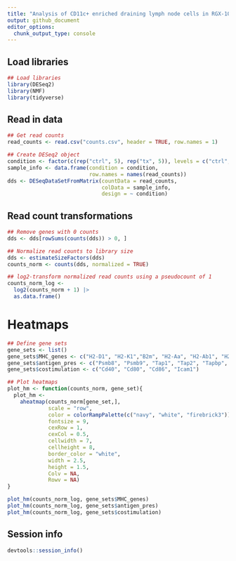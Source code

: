 ```yaml
---
title: "Analysis of CD11c+ enriched draining lymph node cells in RGX-104 vs ctrl chow treated animals"
output: github_document
editor_options: 
  chunk_output_type: console
---
```


## Load libraries
```r

## Load libraries
library(DESeq2)
library(NMF)
library(tidyverse)
```

## Read in data
```r
## Get read counts
read_counts <- read.csv("counts.csv", header = TRUE, row.names = 1)

## Create DESeq2 object
condition <- factor(c(rep("ctrl", 5), rep("tx", 5)), levels = c("ctrl", "tx"))
sample_info <- data.frame(condition = condition, 
                          row.names = names(read_counts))
dds <- DESeqDataSetFromMatrix(countData = read_counts,
                              colData = sample_info,
                              design = ~ condition)
```

## Read count transformations
```r
## Remove genes with 0 counts
dds <- dds[rowSums(counts(dds)) > 0, ]

## Normalize read counts to library size
dds <- estimateSizeFactors(dds)
counts_norm <- counts(dds, normalized = TRUE)

## log2-transform normalized read counts using a pseudocount of 1
counts_norm_log <- 
  log2(counts_norm + 1) |>
  as.data.frame()
```

# Heatmaps
```R
## Define gene sets
gene_sets <- list()
gene_sets$MHC_genes <- c("H2-D1", "H2-K1","B2m", "H2-Aa", "H2-Ab1", "H2-Eb1", "H2-Eb2") 
gene_sets$antigen_pres <- c("Psmb8", "Psmb9", "Tap1", "Tap2", "Tapbp", "Psme2")
gene_sets$costimulation <- c("Cd40", "Cd80", "Cd86", "Icam1")

## Plot heatmaps
plot_hm <- function(counts_norm, gene_set){
  plot_hm <-
    aheatmap(counts_norm[gene_set,],
             scale = "row",
             color = colorRampPalette(c("navy", "white", "firebrick3"))(50),
             fontsize = 9,
             cexRow = 1,
             cexCol = 0.5,
             cellwidth = 7,
             cellheight = 8,
             border_color = "white",
             width = 2.5,
             height = 1.5,
             Colv = NA, 
             Rowv = NA)
}

plot_hm(counts_norm_log, gene_sets$MHC_genes)
plot_hm(counts_norm_log, gene_sets$antigen_pres)
plot_hm(counts_norm_log, gene_sets$costimulation)
```

## Session info
```r
devtools::session_info()
```